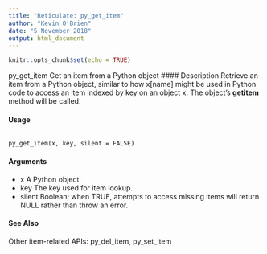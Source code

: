 ---
title: "Reticulate: py_get_item"
author: "Kevin O'Brien"
date: "5 November 2018"
output: html_document
---

```{r setup, include=FALSE}
knitr::opts_chunk$set(echo = TRUE)
```


py_get_item Get an item from a Python object
#### Description 
Retrieve an item from a Python object, similar to how x[name] might be used in Python code to
access an item indexed by key on an object x. The object's __getitem__ method will be called.

#### Usage
<pre><code>
py_get_item(x, key, silent = FALSE)
</code></pre>

#### Arguments
* x A Python object.
* key The key used for item lookup.
* silent Boolean; when TRUE, attempts to access missing items will return NULL rather than throw an error.

#### See Also
Other item-related APIs: py_del_item, py_set_item

